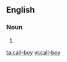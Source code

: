 ==English==

===Noun===
{{en-noun|head=[[call]]-[[boy]]}}

# {{alternative spelling of|callboy}}

[[ta:call-boy]]
[[vi:call-boy]]